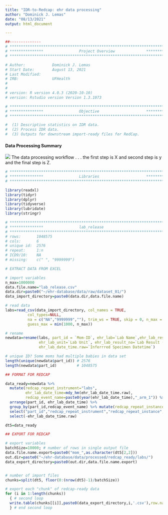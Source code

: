 ```yaml
---
title: "IDR-to-Redcap: ehr data processing"
author: "Dominick J. Lemas"
date: "08/13/2021"
output: html_document

---
```


```r
##-------------- 
# **************************************************************************** #
# ***************                Project Overview              *************** #
# **************************************************************************** #

# Author:            Dominick J. Lemas 
# Start Date:        August 13, 2021 
# Last Modified:      
# IRB:               UFHealth  
#                    
#
# version: R version 4.0.3 (2020-10-10)
# version: Rstudio version Version 1.3.1073 

# **************************************************************************** #
# ***************                Objective                     *************** #
# **************************************************************************** #

#  (1) Descriptive statistics on IDR data. 
#  (2) Process IDR data. 
#  (3) Outputs for downstream import-ready files for RedCap. 


```

#### __Data Processing Summary__
![](dataprocessing_workflow.png)
The data processing workflow . . . 
the first step is X and second step is y and the final step is Z. 


```r

# **************************************************************************** #
# ***************                Libraries                     *************** #
# **************************************************************************** #

library(readxl)
library(tidyr)
library(dplyr)
library(tidyverse)
library(lubridate)
library(stringr)

```

```r

# **************************************************************************** #
# ***************                lab_release                                              
# **************************************************************************** #
# rows:       1048575
# cols:       6 
# unique id:  2576
# repeat:     1:n
# ICD9/10:    NA
# missing:    c(" ", "9999999")   

# EXTRACT DATA FROM EXCEL

# import variables
n_max=1000000
data.file.name="lab_release.csv"
data.dir=paste0("~/ehr-database/data/raw/dataset_01/")
data_import_directory=paste0(data.dir,data.file.name)

# read data
labs=read_csv(data_import_directory, col_names = TRUE,
          col_types=NULL,
          na = c("NA","9999999",""), trim_ws = TRUE, skip = 0, n_max = Inf,
          guess_max = min(1000, n_max))

# rename
newdata=rename(labs, part_id = `Mom-ID`, ehr_lab=`Lab Name`,ehr_lab_result=`Lab Result`, 
               ehr_lab_unit=`Lab Unit`, ehr_lab_result_no=`Lab Result (#)`,   
               ehr_lab_date_time.raw=`Inferrred Specimen Datetime`)

# unique ID? Some moms had multiple babies in data set
length(unique(newdata$part_id)) # 2576
length(newdata$part_id)         # 1048575

## FORMAT FOR REDCAP

data_ready=newdata %>%
  mutate(redcap_repeat_instrument="labs",
         ehr_lab_date_time=mdy_hm(ehr_lab_date_time.raw),
         redcap_event_name=paste0(year(ehr_lab_date_time),"_arm_1")) %>%
  arrange(part_id, ehr_lab_date_time) %>%
  group_by(part_id,redcap_event_name) %>% mutate(redcap_repeat_instance = row_number()) %>%
  select("part_id","redcap_repeat_instrument","redcap_repeat_instance","redcap_event_name",everything()) %>%
  select(-ehr_lab_date_time.raw) 

dt5=data_ready

## EXPORT FOR REDCAP

# export variables
batchSize=10000; # number of rows in single output file
data.file.name.export=paste0("mom_",as.character(dt5[2,2]))
out.dir=paste0("~/ehr-database/data/processed/redcap_ready/labs/")
data_export_directory=paste0(out.dir,data.file.name.export)


# number of import files
chunks=split(dt5, floor(0:(nrow(dt5)-1)/batchSize))

# export each "chunk" of redcap-ready data
for (i in 1:length(chunks))
  { # second loop
  write.table(chunks[[i]],paste0(data_export_directory,i,'.csv'),row.names=F,na = "", sep=",")
  } # end second loop        


```



